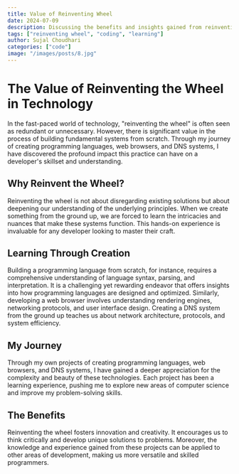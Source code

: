 ```yaml
---
title: Value of Reinventing Wheel
date: 2024-07-09
description: Discussing the benefits and insights gained from reinventing the wheel in coding.
tags: ["reinventing wheel", "coding", "learning"]
author: Sujal Choudhari
categories: ["code"]
image: "/images/posts/8.jpg"
---
```


# The Value of Reinventing the Wheel in Technology

In the fast-paced world of technology, "reinventing the wheel" is often seen as redundant or unnecessary. However, there is significant value in the process of building fundamental systems from scratch. Through my journey of creating programming languages, web browsers, and DNS systems, I have discovered the profound impact this practice can have on a developer's skillset and understanding.

## Why Reinvent the Wheel?

Reinventing the wheel is not about disregarding existing solutions but about deepening our understanding of the underlying principles. When we create something from the ground up, we are forced to learn the intricacies and nuances that make these systems function. This hands-on experience is invaluable for any developer looking to master their craft.

## Learning Through Creation

Building a programming language from scratch, for instance, requires a comprehensive understanding of language syntax, parsing, and interpretation. It is a challenging yet rewarding endeavor that offers insights into how programming languages are designed and optimized. Similarly, developing a web browser involves understanding rendering engines, networking protocols, and user interface design. Creating a DNS system from the ground up teaches us about network architecture, protocols, and system efficiency.

## My Journey

Through my own projects of creating programming languages, web browsers, and DNS systems, I have gained a deeper appreciation for the complexity and beauty of these technologies. Each project has been a learning experience, pushing me to explore new areas of computer science and improve my problem-solving skills.

## The Benefits

Reinventing the wheel fosters innovation and creativity. It encourages us to think critically and develop unique solutions to problems. Moreover, the knowledge and experience gained from these projects can be applied to other areas of development, making us more versatile and skilled programmers.
